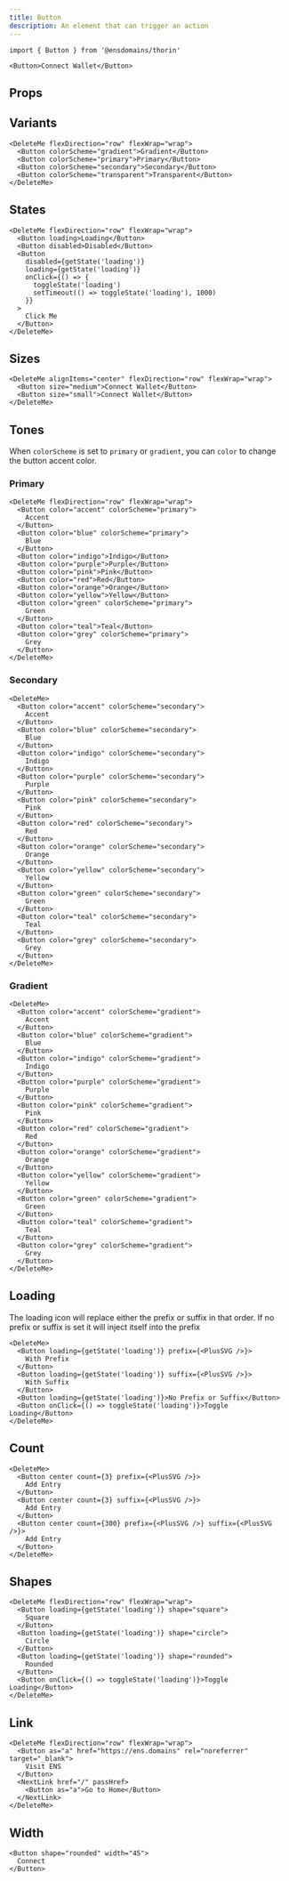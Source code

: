 ```yaml
---
title: Button
description: An element that can trigger an action
---
```


```tsx
import { Button } from '@ensdomains/thorin'
```

```tsx expand=true live=true
<Button>Connect Wallet</Button>
```

## Props

<PropsTable sourceLink={sourceLink} types={types} />

## Variants

```tsx live=true
<DeleteMe flexDirection="row" flexWrap="wrap">
  <Button colorScheme="gradient">Gradient</Button>
  <Button colorScheme="primary">Primary</Button>
  <Button colorScheme="secondary">Secondary</Button>
  <Button colorScheme="transparent">Transparent</Button>
</DeleteMe>
```

## States

```tsx live=true
<DeleteMe flexDirection="row" flexWrap="wrap">
  <Button loading>Loading</Button>
  <Button disabled>Disabled</Button>
  <Button
    disabled={getState('loading')}
    loading={getState('loading')}
    onClick={() => {
      toggleState('loading')
      setTimeout(() => toggleState('loading'), 1000)
    }}
  >
    Click Me
  </Button>
</DeleteMe>
```

## Sizes

```tsx live=true
<DeleteMe alignItems="center" flexDirection="row" flexWrap="wrap">
  <Button size="medium">Connect Wallet</Button>
  <Button size="small">Connect Wallet</Button>
</DeleteMe>
```

## Tones

When `colorScheme` is set to `primary` or `gradient`, you can `color` to change the button accent color.

### Primary

```tsx live=true
<DeleteMe flexDirection="row" flexWrap="wrap">
  <Button color="accent" colorScheme="primary">
    Accent
  </Button>
  <Button color="blue" colorScheme="primary">
    Blue
  </Button>
  <Button color="indigo">Indigo</Button>
  <Button color="purple">Purple</Button>
  <Button color="pink">Pink</Button>
  <Button color="red">Red</Button>
  <Button color="orange">Orange</Button>
  <Button color="yellow">Yellow</Button>
  <Button color="green" colorScheme="primary">
    Green
  </Button>
  <Button color="teal">Teal</Button>
  <Button color="grey" colorScheme="primary">
    Grey
  </Button>
</DeleteMe>
```

### Secondary

```tsx live=true
<DeleteMe>
  <Button color="accent" colorScheme="secondary">
    Accent
  </Button>
  <Button color="blue" colorScheme="secondary">
    Blue
  </Button>
  <Button color="indigo" colorScheme="secondary">
    Indigo
  </Button>
  <Button color="purple" colorScheme="secondary">
    Purple
  </Button>
  <Button color="pink" colorScheme="secondary">
    Pink
  </Button>
  <Button color="red" colorScheme="secondary">
    Red
  </Button>
  <Button color="orange" colorScheme="secondary">
    Orange
  </Button>
  <Button color="yellow" colorScheme="secondary">
    Yellow
  </Button>
  <Button color="green" colorScheme="secondary">
    Green
  </Button>
  <Button color="teal" colorScheme="secondary">
    Teal
  </Button>
  <Button color="grey" colorScheme="secondary">
    Grey
  </Button>
</DeleteMe>
```

### Gradient

```tsx live=true
<DeleteMe>
  <Button color="accent" colorScheme="gradient">
    Accent
  </Button>
  <Button color="blue" colorScheme="gradient">
    Blue
  </Button>
  <Button color="indigo" colorScheme="gradient">
    Indigo
  </Button>
  <Button color="purple" colorScheme="gradient">
    Purple
  </Button>
  <Button color="pink" colorScheme="gradient">
    Pink
  </Button>
  <Button color="red" colorScheme="gradient">
    Red
  </Button>
  <Button color="orange" colorScheme="gradient">
    Orange
  </Button>
  <Button color="yellow" colorScheme="gradient">
    Yellow
  </Button>
  <Button color="green" colorScheme="gradient">
    Green
  </Button>
  <Button color="teal" colorScheme="gradient">
    Teal
  </Button>
  <Button color="grey" colorScheme="gradient">
    Grey
  </Button>
</DeleteMe>
```

## Loading

The loading icon will replace either the prefix or suffix in that order. If no prefix or suffix is set it will inject itself into the prefix

```tsx live=true
<DeleteMe>
  <Button loading={getState('loading')} prefix={<PlusSVG />}>
    With Prefix
  </Button>
  <Button loading={getState('loading')} suffix={<PlusSVG />}>
    With Suffix
  </Button>
  <Button loading={getState('loading')}>No Prefix or Suffix</Button>
  <Button onClick={() => toggleState('loading')}>Toggle Loading</Button>
</DeleteMe>
```

## Count

```tsx live=true
<DeleteMe>
  <Button center count={3} prefix={<PlusSVG />}>
    Add Entry
  </Button>
  <Button center count={3} suffix={<PlusSVG />}>
    Add Entry
  </Button>
  <Button center count={300} prefix={<PlusSVG />} suffix={<PlusSVG />}>
    Add Entry
  </Button>
</DeleteMe>
```

## Shapes

```tsx live=true
<DeleteMe flexDirection="row" flexWrap="wrap">
  <Button loading={getState('loading')} shape="square">
    Square
  </Button>
  <Button loading={getState('loading')} shape="circle">
    Circle
  </Button>
  <Button loading={getState('loading')} shape="rounded">
    Rounded
  </Button>
  <Button onClick={() => toggleState('loading')}>Toggle Loading</Button>
</DeleteMe>
```

## Link

```tsx live=true
<DeleteMe flexDirection="row" flexWrap="wrap">
  <Button as="a" href="https://ens.domains" rel="noreferrer" target="_blank">
    Visit ENS
  </Button>
  <NextLink href="/" passHref>
    <Button as="a">Go to Home</Button>
  </NextLink>
</DeleteMe>
```

## Width

```tsx live=true
<Button shape="rounded" width="45">
  Connect
</Button>
```
